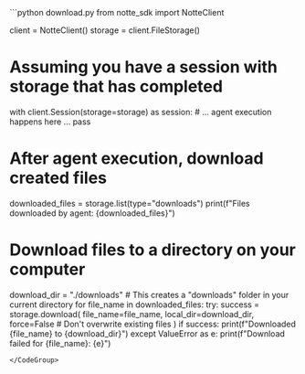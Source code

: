 <CodeGroup>
```python download.py
from notte_sdk import NotteClient

client = NotteClient()
storage = client.FileStorage()

# Assuming you have a session with storage that has completed
with client.Session(storage=storage) as session:
    # ... agent execution happens here ...
    pass

# After agent execution, download created files
downloaded_files = storage.list(type="downloads")
print(f"Files downloaded by agent: {downloaded_files}")

# Download files to a directory on your computer
download_dir = "./downloads"  # This creates a "downloads" folder in your current directory
for file_name in downloaded_files:
    try:
        success = storage.download(
            file_name=file_name,
            local_dir=download_dir,
            force=False  # Don't overwrite existing files
        )
        if success:
            print(f"Downloaded {file_name} to {download_dir}")
    except ValueError as e:
        print(f"Download failed for {file_name}: {e}")
```
</CodeGroup>
